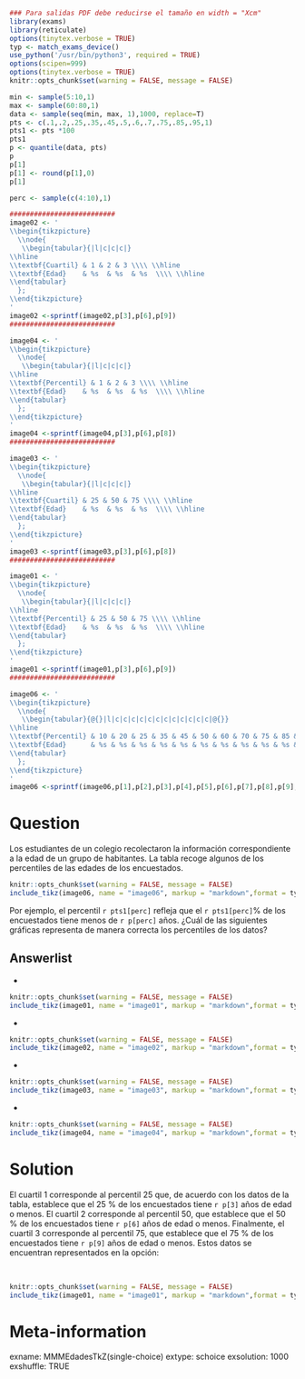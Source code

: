 ```r
### Para salidas PDF debe reducirse el tamaño en width = "Xcm"
library(exams)
library(reticulate)
options(tinytex.verbose = TRUE)
typ <- match_exams_device()
use_python('/usr/bin/python3', required = TRUE)
options(scipen=999)
options(tinytex.verbose = TRUE)
knitr::opts_chunk$set(warning = FALSE, message = FALSE)

min <- sample(5:10,1)
max <- sample(60:80,1)
data <- sample(seq(min, max, 1),1000, replace=T)
pts <- c(.1,.2,.25,.35,.45,.5,.6,.7,.75,.85,.95,1)
pts1 <- pts *100
pts1
p <- quantile(data, pts)
p
p[1]
p[1] <- round(p[1],0)
p[1]

perc <- sample(c(4:10),1)

##########################
image02 <- '
\\begin{tikzpicture}
  \\node{
   \\begin{tabular}{|l|c|c|c|}
\\hline
\\textbf{Cuartil} & 1 & 2 & 3 \\\\ \\hline
\\textbf{Edad}    & %s  & %s  & %s  \\\\ \\hline
\\end{tabular}
  };
\\end{tikzpicture}
'
image02 <-sprintf(image02,p[3],p[6],p[9])
##########################

image04 <- '
\\begin{tikzpicture}
  \\node{
   \\begin{tabular}{|l|c|c|c|}
\\hline
\\textbf{Percentil} & 1 & 2 & 3 \\\\ \\hline
\\textbf{Edad}    & %s  & %s  & %s  \\\\ \\hline
\\end{tabular}
  };
\\end{tikzpicture}
'
image04 <-sprintf(image04,p[3],p[6],p[8])
##########################

image03 <- '
\\begin{tikzpicture}
  \\node{
   \\begin{tabular}{|l|c|c|c|}
\\hline
\\textbf{Cuartil} & 25 & 50 & 75 \\\\ \\hline
\\textbf{Edad}    & %s  & %s  & %s  \\\\ \\hline
\\end{tabular}
  };
\\end{tikzpicture}
'
image03 <-sprintf(image03,p[3],p[6],p[8])
##########################

image01 <- '
\\begin{tikzpicture}
  \\node{
   \\begin{tabular}{|l|c|c|c|}
\\hline
\\textbf{Percentil} & 25 & 50 & 75 \\\\ \\hline
\\textbf{Edad}    & %s  & %s  & %s  \\\\ \\hline
\\end{tabular}
  };
\\end{tikzpicture}
'
image01 <-sprintf(image01,p[3],p[6],p[9])
##########################

image06 <- '
\\begin{tikzpicture}
  \\node{
   \\begin{tabular}{@{}|l|c|c|c|c|c|c|c|c|c|c|c|c|@{}}
\\hline
\\textbf{Percentil} & 10 & 20 & 25 & 35 & 45 & 50 & 60 & 70 & 75 & 85 & 95 & 100 \\\\ \\hline
\\textbf{Edad}      & %s & %s & %s & %s & %s & %s & %s & %s & %s & %s & %s & %s \\\\ \\hline
\\end{tabular}
  };
\\end{tikzpicture}
'
image06 <-sprintf(image06,p[1],p[2],p[3],p[4],p[5],p[6],p[7],p[8],p[9],p[10],p[11],p[12])
```


Question
========

Los estudiantes de un colegio recolectaron la información correspondiente a la edad de un grupo de habitantes. La tabla recoge algunos de los percentiles de las edades de los encuestados.\

```r
knitr::opts_chunk$set(warning = FALSE, message = FALSE) 
include_tikz(image06, name = "image06", markup = "markdown",format = typ, library = c("3d", "babel"), packages=c("tikz","xcolor"),width = "12.5cm")
```

Por ejemplo, el percentil `r pts1[perc]` refleja que el `r pts1[perc]`% de los encuestados tiene menos de `r p[perc]` años. ¿Cuál de las siguientes gráficas representa de manera correcta los percentiles de los datos?

Answerlist
----------

- 
<br/>
```r
knitr::opts_chunk$set(warning = FALSE, message = FALSE) 
include_tikz(image01, name = "image01", markup = "markdown",format = typ, library = c("3d", "babel"), packages=c("tikz","xcolor"),width = "4.5cm")
```

- 
<br/>
```r
knitr::opts_chunk$set(warning = FALSE, message = FALSE) 
include_tikz(image02, name = "image02", markup = "markdown",format = typ, library = c("3d", "babel"), packages=c("tikz","xcolor"),width = "4.5cm")
```

- 
<br/>
```r
knitr::opts_chunk$set(warning = FALSE, message = FALSE) 
include_tikz(image03, name = "image03", markup = "markdown",format = typ, library = c("3d", "babel"), packages=c("tikz","xcolor"),width = "4.5cm")
```

- 
<br/>
```r
knitr::opts_chunk$set(warning = FALSE, message = FALSE) 
include_tikz(image04, name = "image04", markup = "markdown",format = typ, library = c("3d", "babel"), packages=c("tikz","xcolor"),width = "4.5cm")
```

Solution
========

El cuartil 1 corresponde al percentil 25 que, de acuerdo con los datos de la tabla, establece que el 25 % de los encuestados tiene `r p[3]` años de edad o menos. El cuartil 2 corresponde al percentil 50, que establece que el 50 % de los encuestados tiene `r p[6]` años de edad o menos. Finalmente, el cuartil 3 corresponde al percentil 75, que establece que el 75 % de los encuestados tiene `r p[9]` años de edad o menos. Estos datos se encuentran representados en la opción:

\
```r
knitr::opts_chunk$set(warning = FALSE, message = FALSE) 
include_tikz(image01, name = "image01", markup = "markdown",format = typ, library = c("3d", "babel"), packages=c("tikz","xcolor"),width = "4.5cm")
```

Meta-information
================

exname: MMMEdadesTkZ(single-choice)
extype: schoice
exsolution: 1000
exshuffle: TRUE